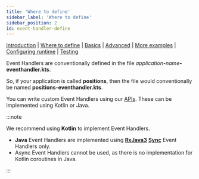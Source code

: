 ```yaml
---
title: 'Where to define'
sidebar_label: 'Where to define'
sidebar_position: 2
id: event-handler-define
---
```


[Introduction](/creating-applications/defining-your-application/business-logic/event-handlers/)  | [Where to define](/creating-applications/defining-your-application/business-logic/event-handlers/event-handler-define/) | [Basics](/creating-applications/defining-your-application/business-logic/event-handlers/eh-technical-details/) |  [Advanced](/creating-applications/defining-your-application/business-logic/event-handlers/eh-advanced-technical-details/) | [More examples](/creating-applications/defining-your-application/business-logic/event-handlers/eh-more-examples/) | [Configuring runtime](/creating-applications/defining-your-application/business-logic/event-handlers/eh-configuring-runtime/) | [Testing](/creating-applications/defining-your-application/business-logic/event-handlers/eh-testing/)




Event Handlers are conventionally defined in the file _application-name_**-eventhandler.kts**. 

So, if your application is called **positions**, then the file would conventionally be named **positions-eventhandler.kts**.

You can write custom Event Handlers using our [APIs](/reference/developer/api/event-handler-api/). These can be implemented using Kotlin or Java.

:::note

We recommend using **Kotlin** to implement Event Handlers.

- **Java** Event Handlers are implemented using [**RxJava3**](#rx3) [**Sync**](#sync) Event Handlers only. 
- Async Event Handlers cannot be used, as there is no implementation for Kotlin coroutines in Java.



:::



